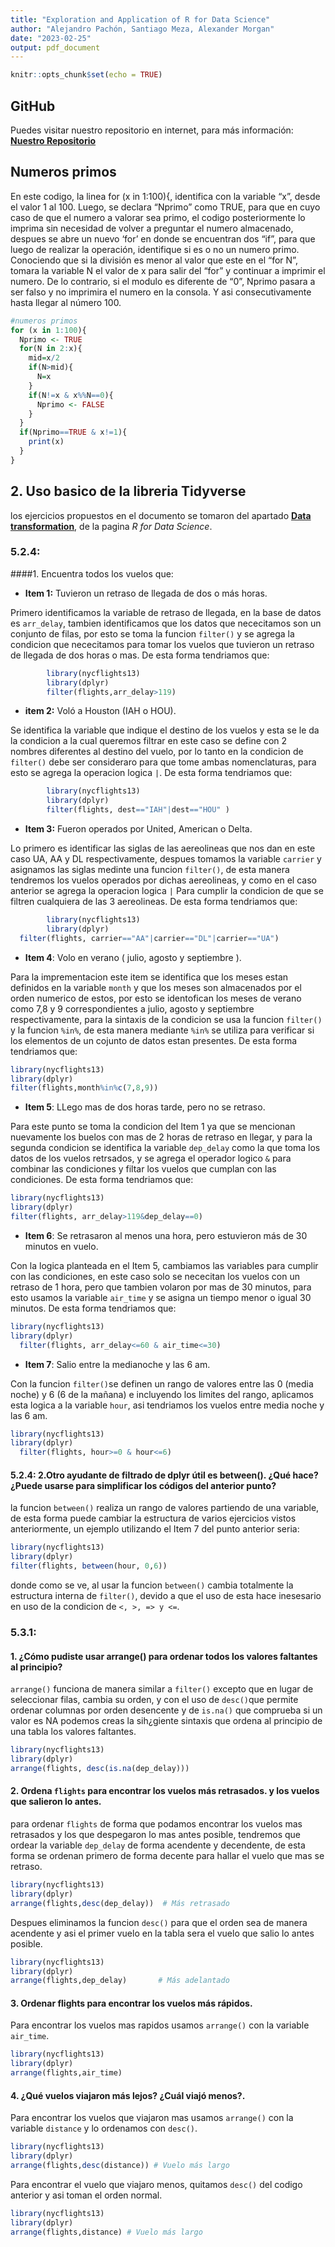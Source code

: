 ```yaml
---
title: "Exploration and Application of R for Data Science"
author: "Alejandro Pachón, Santiago Meza, Alexander Morgan"
date: "2023-02-25"
output: pdf_document
---
```


```r
knitr::opts_chunk$set(echo = TRUE)
```

## GitHub

Puedes visitar nuestro repositorio en internet, para más información: [**Nuestro Repositorio**](https://github.com/Alejandro29-tech/Assignment1.git)

## Numeros primos

En este codigo, la linea for (x in 1:100){, identifica con la variable "x", desde el valor 1 al 100. Luego, se declara "Nprimo" como TRUE, para que en cuyo caso de que el numero a valorar sea primo, el codigo posteriormente lo imprima sin necesidad de volver a preguntar el numero almacenado, despues se abre un nuevo 'for' en donde se encuentran dos "if", para que luego de realizar la operación, identifique si es o no un numero primo. Conociendo que si la división es menor al valor que este en el "for N", tomara la variable N el valor de x para salir del "for" y continuar a imprimir el numero. De lo contrario, si el modulo es diferente de "0", Nprimo pasara a ser falso y no imprimira el numero en la consola. Y asi consecutivamente hasta llegar al número 100.

```r
#numeros primos
for (x in 1:100){
  Nprimo <- TRUE
  for(N in 2:x){
    mid=x/2
    if(N>mid){
      N=x
    }
    if(N!=x & x%%N==0){
      Nprimo <- FALSE
    }
  }
  if(Nprimo==TRUE & x!=1){
    print(x)
  }
}

```

## 2. Uso basico de la libreria Tidyverse

los ejercicios propuestos en el documento se tomaron del apartado [**Data transformation**](https://r4ds.had.co.nz/transform.html), de la pagina *R for Data Science*.

### 5.2.4:

####1. Encuentra todos los vuelos que:

-   **Item 1:** Tuvieron un retraso de llegada de dos o más horas.

Primero identificamos la variable de retraso de llegada, en la base de datos es `arr_delay`, tambien identificamos que los datos que nececitamos son un conjunto de filas, por esto se toma la funcion `filter()` y se agrega la condicion que nececitamos para tomar los vuelos que tuvieron un retraso de llegada de dos horas o mas. De esta forma tendriamos que:

```r
        library(nycflights13)
        library(dplyr)
        filter(flights,arr_delay>119)

```

-   **item 2:** Voló a Houston (IAH o HOU).

Se identifica la variable que indique el destino de los vuelos y esta se le da la condicion a la cual queremos filtrar en este caso se define con 2 nombres diferentes al destino del vuelo, por lo tanto en la condicion de `filter()` debe ser consideraro para que tome ambas nomenclaturas, para esto se agrega la operacion logica `|`. De esta forma tendriamos que:

```r
        library(nycflights13)
        library(dplyr)    
        filter(flights, dest=="IAH"|dest=="HOU" )
```

-   **Item 3:** Fueron operados por United, American o Delta.

Lo primero es identificar las siglas de las aereolineas que nos dan en este caso UA, AA y DL respectivamente, despues tomamos la variable `carrier` y asignamos las siglas medinte una funcion `filter()`, de esta manera tendremos los vuelos operados por dichas aereolineas, y como en el caso anterior se agrega la operacion logica `|` Para cumplir la condicion de que se filtren cualquiera de las 3 aereolineas. De esta forma tendriamos que:

```r
        library(nycflights13)
        library(dplyr)
  filter(flights, carrier=="AA"|carrier=="DL"|carrier=="UA")
```

-   **Item 4**: Volo en verano ( julio, agosto y septiembre ).

Para la imprementacion este item se identifica que los meses estan definidos en la variable `month` y que los meses son almacenados por el orden numerico de estos, por esto se identofican los meses de verano como 7,8 y 9 correspondientes a julio, agosto y septiembre respectivamente, para la sintaxis de la condicion se usa la funcion `filter()` y la funcion `%in%`, de esta manera mediante `%in%` se utiliza para verificar si los elementos de un cojunto de datos estan presentes. De esta forma tendriamos que:

```r
library(nycflights13)
library(dplyr)
filter(flights,month%in%c(7,8,9))
```

-   **Item 5**: LLego mas de dos horas tarde, pero no se retraso.

Para este punto se toma la condicion del Item 1 ya que se mencionan nuevamente los buelos con mas de 2 horas de retraso en llegar, y para la segunda condicion se identifica la variable `dep_delay` como la que toma los datos de los vuelos retrsados, y se agrega el operador logico `&` para combinar las condiciones y filtar los vuelos que cumplan con las condiciones. De esta forma tendriamos que:

```r
library(nycflights13)
library(dplyr)
filter(flights, arr_delay>119&dep_delay==0)
```

-   **Item 6**: Se retrasaron al menos una hora, pero estuvieron más de 30 minutos en vuelo.

Con la logica planteada en el Item 5, cambiamos las variables para cumplir con las condiciones, en este caso solo se nececitan los vuelos con un retraso de 1 hora, pero que tambien volaron por mas de 30 minutos, para esto usamos la variable `air_time` y se asigna un tiempo menor o igual 30 minutos. De esta forma tendriamos que:

```r
library(nycflights13)
library(dplyr)
  filter(flights, arr_delay<=60 & air_time<=30)
```

-   **Item 7**: Salio entre la medianoche y las 6 am.

Con la funcion `filter()`se definen un rango de valores entre las 0 (media noche) y 6 (6 de la mañana) e incluyendo los limites del rango, aplicamos esta logica a la variable `hour`, asi tendriamos los vuelos entre media noche y las 6 am.

```r
library(nycflights13)
library(dplyr)
  filter(flights, hour>=0 & hour<=6)
```

#### 5.2.4: 2.Otro ayudante de filtrado de dplyr útil es between(). ¿Qué hace? ¿Puede usarse para simplificar los códigos del anterior punto?

la funcion `between()` realiza un rango de valores partiendo de una variable, de esta forma puede cambiar la estructura de varios ejercicios vistos anteriormente, un ejemplo utilizando el Item 7 del punto anterior seria:

```r
library(nycflights13)
library(dplyr)
filter(flights, between(hour, 0,6))
```

donde como se ve, al usar la funcion `between()` cambia totalmente la estructura interna de `filter()`, devido a que el uso de esta hace inesesario en uso de la condicion de `<, >, => y <=`.

### 5.3.1:

#### 1. ¿Cómo pudiste usar arrange() para ordenar todos los valores faltantes al principio?

`arrange()` funciona de manera similar a `filter()` excepto que en lugar de seleccionar filas, cambia su orden, y con el uso de `desc()`que permite ordenar columnas por orden desencente y de `is.na()` que comprueba si un valor es NA podemos creas la sih¿giente sintaxis que ordena al principio de una tabla los valores faltantes.

```r
library(nycflights13)
library(dplyr)
arrange(flights, desc(is.na(dep_delay)))
```

#### 2. Ordena `flights` para encontrar los vuelos más retrasados. y los vuelos que salieron lo antes.

para ordenar `flights` de forma que podamos encontrar los vuelos mas retrasados y los que despegaron lo mas antes posible, tendremos que ordear la variable `dep_delay` de forma acendente y decendente, de esta forma se ordenan primero de forma decente para hallar el vuelo que mas se retraso.

```r
library(nycflights13)
library(dplyr)
arrange(flights,desc(dep_delay))  # Más retrasado
```

Despues eliminamos la funcion `desc()` para que el orden sea de manera acendente y asi el primer vuelo en la tabla sera el vuelo que salio lo antes posible.

```r
library(nycflights13)
library(dplyr)
arrange(flights,dep_delay)       # Más adelantado
```

#### 3. Ordenar flights para encontrar los vuelos más rápidos.

Para encontrar los vuelos mas rapidos usamos `arrange()` con la variable `air_time`.

```r
library(nycflights13)
library(dplyr)
arrange(flights,air_time)
```

#### 4. ¿Qué vuelos viajaron más lejos? ¿Cuál viajó menos?.

Para encontrar los vuelos  que viajaron mas usamos `arrange()` con la variable `distance` y lo ordenamos con `desc()`.

```r
library(nycflights13)
library(dplyr)
arrange(flights,desc(distance)) # Vuelo más largo
```

Para encontrar el vuelo  que viajaro menos, quitamos `desc()` del codigo anterior y asi toman el orden normal.
```r
library(nycflights13)
library(dplyr)
arrange(flights,distance) # Vuelo más largo
```
